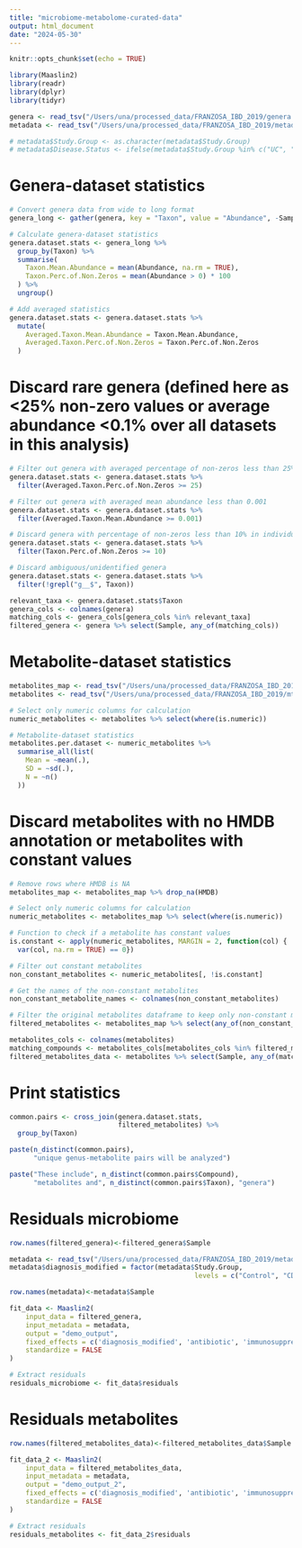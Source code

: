 ```yaml
---
title: "microbiome-metabolome-curated-data"
output: html_document
date: "2024-05-30"
---
```


```r
knitr::opts_chunk$set(echo = TRUE)
```


```r
library(Maaslin2)
library(readr)
library(dplyr)
library(tidyr)

genera <- read_tsv("/Users/una/processed_data/FRANZOSA_IBD_2019/genera.tsv")
metadata <- read_tsv("/Users/una/processed_data/FRANZOSA_IBD_2019/metadata.tsv")

# metadata$Study.Group <- as.character(metadata$Study.Group)
# metadata$Disease.Status <- ifelse(metadata$Study.Group %in% c("UC", "CD"), "Disease", "Control")
```


# Genera-dataset statistics

```r
# Convert genera data from wide to long format
genera_long <- gather(genera, key = "Taxon", value = "Abundance", -Sample)

# Calculate genera-dataset statistics
genera.dataset.stats <- genera_long %>%
  group_by(Taxon) %>%
  summarise(
    Taxon.Mean.Abundance = mean(Abundance, na.rm = TRUE),
    Taxon.Perc.of.Non.Zeros = mean(Abundance > 0) * 100
  ) %>%
  ungroup()

# Add averaged statistics
genera.dataset.stats <- genera.dataset.stats %>%
  mutate(
    Averaged.Taxon.Mean.Abundance = Taxon.Mean.Abundance,
    Averaged.Taxon.Perc.of.Non.Zeros = Taxon.Perc.of.Non.Zeros
  )

```

# Discard rare genera (defined here as <25% non-zero values or average abundance <0.1% over all datasets in this analysis)

```r
# Filter out genera with averaged percentage of non-zeros less than 25%
genera.dataset.stats <- genera.dataset.stats %>%
  filter(Averaged.Taxon.Perc.of.Non.Zeros >= 25)

# Filter out genera with averaged mean abundance less than 0.001
genera.dataset.stats <- genera.dataset.stats %>%
  filter(Averaged.Taxon.Mean.Abundance >= 0.001)

# Discard genera with percentage of non-zeros less than 10% in individual datasets
genera.dataset.stats <- genera.dataset.stats %>%
  filter(Taxon.Perc.of.Non.Zeros >= 10)

# Discard ambiguous/unidentified genera
genera.dataset.stats <- genera.dataset.stats %>%
  filter(!grepl("g__$", Taxon))

relevant_taxa <- genera.dataset.stats$Taxon
genera_cols <- colnames(genera)
matching_cols <- genera_cols[genera_cols %in% relevant_taxa]
filtered_genera <- genera %>% select(Sample, any_of(matching_cols))

```


# Metabolite-dataset statistics

```r
metabolites_map <- read_tsv("/Users/una/processed_data/FRANZOSA_IBD_2019/mtb.map.tsv")
metabolites <- read_tsv("/Users/una/processed_data/FRANZOSA_IBD_2019/mtb.tsv")

# Select only numeric columns for calculation
numeric_metabolites <- metabolites %>% select(where(is.numeric))

# Metabolite-dataset statistics
metabolites.per.dataset <- numeric_metabolites %>%
  summarise_all(list(
    Mean = ~mean(.),
    SD = ~sd(.),
    N = ~n()
  ))

```


# Discard metabolites with no HMDB annotation or metabolites with constant values

```r
# Remove rows where HMDB is NA
metabolites_map <- metabolites_map %>% drop_na(HMDB)

# Select only numeric columns for calculation
numeric_metabolites <- metabolites_map %>% select(where(is.numeric))

# Function to check if a metabolite has constant values
is.constant <- apply(numeric_metabolites, MARGIN = 2, function(col) {
  var(col, na.rm = TRUE) == 0})

# Filter out constant metabolites
non_constant_metabolites <- numeric_metabolites[, !is.constant]

# Get the names of the non-constant metabolites
non_constant_metabolite_names <- colnames(non_constant_metabolites)

# Filter the original metabolites dataframe to keep only non-constant metabolites
filtered_metabolites <- metabolites_map %>% select(any_of(non_constant_metabolite_names), everything())

metabolites_cols <- colnames(metabolites)
matching_compounds <- metabolites_cols[metabolites_cols %in% filtered_metabolites$Compound]
filtered_metabolites_data <- metabolites %>% select(Sample, any_of(matching_compounds))

```

# Print statistics

```r

common.pairs <- cross_join(genera.dataset.stats,
                           filtered_metabolites) %>%
  group_by(Taxon)

paste(n_distinct(common.pairs), 
      "unique genus-metabolite pairs will be analyzed")

paste("These include", n_distinct(common.pairs$Compound), 
      "metabolites and", n_distinct(common.pairs$Taxon), "genera")

```


# Residuals microbiome

```r
row.names(filtered_genera)<-filtered_genera$Sample

metadata <- read_tsv("/Users/una/processed_data/FRANZOSA_IBD_2019/metadata.tsv")
metadata$diagnosis_modified = factor(metadata$Study.Group,
                                              levels = c("Control", "CD", "UC"))

row.names(metadata)<-metadata$Sample

fit_data <- Maaslin2(
    input_data = filtered_genera,
    input_metadata = metadata,
    output = "demo_output",
    fixed_effects = c('diagnosis_modified', 'antibiotic', 'immunosuppressant', 'mesalamine', 'steroids'),
    standardize = FALSE
)

# Extract residuals
residuals_microbiome <- fit_data$residuals

```


# Residuals metabolites

```r
row.names(filtered_metabolites_data)<-filtered_metabolites_data$Sample

fit_data_2 <- Maaslin2(
    input_data = filtered_metabolites_data,
    input_metadata = metadata,
    output = "demo_output_2",
    fixed_effects = c('diagnosis_modified', 'antibiotic', 'immunosuppressant', 'mesalamine', 'steroids'),
    standardize = FALSE
)

# Extract residuals
residuals_metabolites <- fit_data_2$residuals

```
